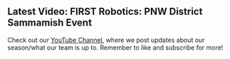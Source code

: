 
<YoutubeEmbed video="QFANuu5Qrr8" />

## Latest Video: FIRST Robotics: PNW District Sammamish Event

Check out our [YouTube Channel](https://www.youtube.com/channel/UCGPcRxxZuqsReqQDWMfKrVw), where we post updates about our season/what our team is up to. Remember to like and subscribe for more!
